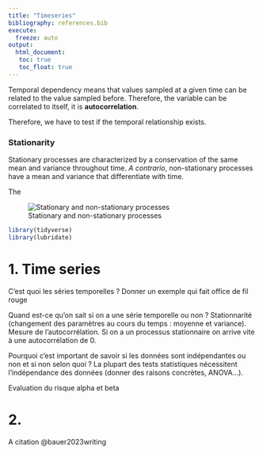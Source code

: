 ```yaml
---
title: "Timeseries"
bibliography: references.bib
execute: 
  freeze: auto
output: 
  html_document:
   toc: true
   toc_float: true
---
```


Temporal dependency means that values sampled at a given time can be related to the value sampled before. Therefore, the variable can be correlated to itself, it is **autocorrelation**.

Therefore, we have to test if the temporal relationship exists.

### Stationarity

Stationary processes are characterized by a conservation of the same mean and variance throughout time. *A contrario*, non-stationary processes have a mean and variance that differentiate with time.

The

![Stationary and non-stationary processes](C:/Users\User\OneDrive\Bureau\MODE\M2\OCR\Stationarycomparison.png)

```r
library(tidyverse)
library(lubridate)
```

# 1. Time series

C'est quoi les séries temporelles ? 
  Donner un exemple qui fait office de fil rouge
  
Quand est-ce qu'on sait si on a une série temporelle ou non ? 
  Stationnarité (changement des paramètres au cours du temps : moyenne et variance). Mesure de l'autocorrélation. Si on a un processus stationnaire on arrive vite à une autocorrélation de 0. 

Pourquoi c'est important de savoir si les données sont indépendantes ou non et si non selon quoi ? 
  La plupart des tests statistiques nécessitent l'indépendance des données (donner des raisons concrètes, ANOVA...). 
  
Evaluation du risque alpha et beta 


# 2. 

A citation @bauer2023writing
